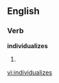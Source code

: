 
==English==

===Verb===
'''individualizes'''

# {{third-person singular of|[[individualize]]}}

[[vi:individualizes]]